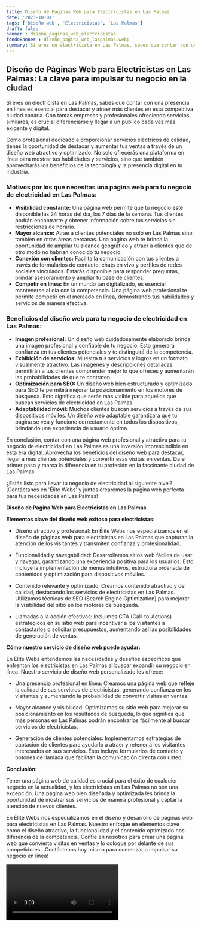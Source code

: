 ```yaml
---
title: Diseño de Páginas Web para Electricistas en Las Palmas
date: '2023-10-04'
tags: ['Diseño web', 'Electricistas', 'Las Palmas']
draft: false
banner : diseño_paginas_web_electricistas
fondoBanner : diseño_pagina_web_laspalmas.webp
summary: Si eres un electricista en Las Palmas, sabes que contar con una presencia en línea es esencial para destacar y atraer más clientes en esta competitiva ciudad canaria. Con tantas empresas y profesionales ofreciendo servicios similares, es crucial diferenciarse y llegar a un público cada vez más exigente y digital.
---
```


## **Diseño de Páginas Web para Electricistas en Las Palmas: La clave para impulsar tu negocio en la ciudad**

Si eres un electricista en Las Palmas, sabes que contar con una presencia en línea es esencial para destacar y atraer más clientes en esta competitiva ciudad canaria. Con tantas empresas y profesionales ofreciendo servicios similares, es crucial diferenciarse y llegar a un público cada vez más exigente y digital.

Como profesional dedicado a proporcionar servicios eléctricos de calidad, tienes la oportunidad de destacar y aumentar tus ventas a través de un diseño web atractivo y optimizado. No solo ofrecerás una plataforma en línea para mostrar tus habilidades y servicios, sino que también aprovecharás los beneficios de la tecnología y la presencia digital en tu industria.

### **Motivos por los que necesitas una página web para tu negocio de electricidad en Las Palmas:**

- **Visibilidad constante:** Una página web permite que tu negocio esté disponible las 24 horas del día, los 7 días de la semana. Tus clientes podrán encontrarte y obtener información sobre tus servicios sin restricciones de horario.
- **Mayor alcance:** Atrae a clientes potenciales no solo en Las Palmas sino también en otras áreas cercanas. Una página web te brinda la oportunidad de ampliar tu alcance geográfico y atraer a clientes que de otro modo no habrían conocido tu negocio.
- **Conexión con clientes:** Facilita la comunicación con tus clientes a través de formularios de contacto, chats en vivo y perfiles de redes sociales vinculados. Estarás disponible para responder preguntas, brindar asesoramiento y ampliar tu base de clientes.
- **Competir en línea:** En un mundo tan digitalizado, es esencial mantenerse al día con la competencia. Una página web profesional te permite competir en el mercado en línea, demostrando tus habilidades y servicios de manera efectiva.

### **Beneficios del diseño web para tu negocio de electricidad en Las Palmas:**

- **Imagen profesional:** Un diseño web cuidadosamente elaborado brinda una imagen profesional y confiable de tu negocio. Esto generará confianza en tus clientes potenciales y te distinguirá de la competencia.
- **Exhibición de servicios:** Muestra tus servicios y logros en un formato visualmente atractivo. Las imágenes y descripciones detalladas permitirán a tus clientes comprender mejor lo que ofreces y aumentarán las probabilidades de que te contraten.
- **Optimización para SEO:** Un diseño web bien estructurado y optimizado para SEO te permitirá mejorar tu posicionamiento en los motores de búsqueda. Esto significa que serás más visible para aquellos que buscan servicios de electricidad en Las Palmas.
- **Adaptabilidad móvil:** Muchos clientes buscan servicios a través de sus dispositivos móviles. Un diseño web adaptable garantizará que tu página se vea y funcione correctamente en todos los dispositivos, brindando una experiencia de usuario óptima.

En conclusión, contar con una página web profesional y atractiva para tu negocio de electricidad en Las Palmas es una inversión imprescindible en esta era digital. Aprovecha los beneficios del diseño web para destacar, llegar a más clientes potenciales y convertir esas visitas en ventas. Da el primer paso y marca la diferencia en tu profesión en la fascinante ciudad de Las Palmas.

¿Estás listo para llevar tu negocio de electricidad al siguiente nivel? ¡Contáctanos en 'Élite Webs' y juntos crearemos la página web perfecta para tus necesidades en Las Palmas!

<GifSeo />

<Cta />

**Diseño de Página Web para Electricistas en Las Palmas**

**Elementos clave del diseño web exitoso para electricistas:**

- Diseño atractivo y profesional: En Élite Webs nos especializamos en el diseño de páginas web para electricistas en Las Palmas que capturan la atención de los visitantes y transmiten confianza y profesionalidad.

- Funcionalidad y navegabilidad: Desarrollamos sitios web fáciles de usar y navegar, garantizando una experiencia positiva para los usuarios. Esto incluye la implementación de menús intuitivos, estructura ordenada de contenidos y optimización para dispositivos móviles.

- Contenido relevante y optimizado: Creamos contenido atractivo y de calidad, destacando los servicios de electricistas en Las Palmas. Utilizamos técnicas de SEO (Search Engine Optimization) para mejorar la visibilidad del sitio en los motores de búsqueda.

- Llamadas a la acción efectivas: Incluimos CTA (Call-to-Actions) estratégicos en su sitio web para incentivar a los visitantes a contactarlos o solicitar presupuestos, aumentando así las posibilidades de generación de ventas.

**Cómo nuestro servicio de diseño web puede ayudar:**

En Élite Webs entendemos las necesidades y desafíos específicos que enfrentan los electricistas en Las Palmas al buscar expandir su negocio en línea. Nuestro servicio de diseño web personalizado les ofrece:

- Una presencia profesional en línea: Creamos una página web que refleje la calidad de sus servicios de electricistas, generando confianza en los visitantes y aumentando la probabilidad de convertir visitas en ventas.

- Mayor alcance y visibilidad: Optimizamos su sitio web para mejorar su posicionamiento en los resultados de búsqueda, lo que significa que más personas en Las Palmas podrán encontrarlos fácilmente al buscar servicios de electricistas.

- Generación de clientes potenciales: Implementamos estrategias de captación de clientes para ayudarlo a atraer y retener a los visitantes interesados en sus servicios. Esto incluye formularios de contacto y botones de llamada que facilitan la comunicación directa con usted.

**Conclusión:**

Tener una página web de calidad es crucial para el éxito de cualquier negocio en la actualidad, y los electricistas en Las Palmas no son una excepción. Una página web bien diseñada y optimizada les brinda la oportunidad de mostrar sus servicios de manera profesional y captar la atención de nuevos clientes.

En Élite Webs nos especializamos en el diseño y desarrollo de páginas web para electricistas en Las Palmas. Nuestro enfoque en elementos clave como el diseño atractivo, la funcionalidad y el contenido optimizado nos diferencia de la competencia. Confíe en nosotros para crear una página web que convierta visitas en ventas y lo coloque por delante de sus competidores. ¡Contáctenos hoy mismo para comenzar a impulsar su negocio en línea!

<Video />

<CtaBot job='Electricistas' city='Las Palmas'/>

<Gmaps query='Las Palmas+españa+maps' />